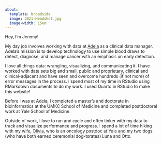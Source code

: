 ```yaml
---
about:
  template: broadside
  image: 2021-Headshot.jpg
  image-width: 15em
---
```

Hey, I'm Jeremy!

My day job involves working with data at [Adela](https://www.adelabio.com) as a clinical data manager. Adela's mission is to develop technology to use simple blood draws to detect, diagnose, and manage cancer with an emphasis on early detection.

I love all things data: wrangling, visualizing, and communicating it. I have worked with data sets big and small, public and proprietary, clinical and clinical-adjacent and have seen and overcome hundreds (if not more) of error messages in the process. I spend most of my time in RStudio using RMarkdown documents to do my work. I used Quarto in RStudio to make this website!

Before I was at Adela, I completed a master's and doctorate in bioinformatics at the UMKC School of Medicine and completed postdoctoral work at Yale School of Medicine.

Outside of work, I love to run and cycle and often tinker with my data to track and visualize performance and progress. I spend a lot of time hiking with my wife, [Olivia](https://oliviaprovance.github.io), who is an oncology postdoc at Yale and my two dogs (who have both earned ceremonial dog-torates) Luna and Otto.
